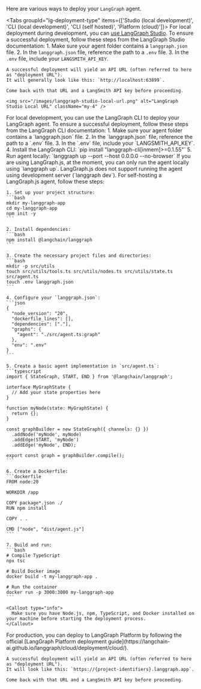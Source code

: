 Here are various ways to deploy your `LangGraph` agent.

<Tabs groupId="lg-deployment-type" items={['Studio (local development)', 'CLI (local development)', 'CLI (self hosted)', 'Platform (cloud)']}>
  <Tab value="Studio (local development)">
    For local deployment during development, you can [use LangGraph Studio](https://langchain-ai.github.io/langgraph/cloud/how-tos/test_local_deployment/).
    <Callout type="info">
      To ensure a successful deployment, follow these steps from the LangGraph Studio documentation:
      1. Make sure your agent folder contains a `langgraph.json` file.
      2. In the `langgraph.json` file, reference the path to a `.env` file.
      3. In the `.env` file, include your `LANGSMITH_API_KEY`.
    </Callout>

    A successful deployment will yield an API URL (often referred to here as "deployment URL").
    It will generally look like this: `http://localhost:63899`.

    Come back with that URL and a LangSmith API key before proceeding.

    <img src="/images/langgraph-studio-local-url.png" alt="LangGraph Studio Local URL" className="my-4" />

  </Tab>

  <Tab value="CLI (local development)">
    For local development, you can use the LangGraph CLI to deploy your LangGraph agent.
    To ensure a successful deployment, follow these steps from the LangGraph CLI documentation:
      1. Make sure your agent folder contains a `langgraph.json` file.
      2. In the `langgraph.json` file, reference the path to a `.env` file.
      3. In the `.env` file, include your `LANGSMITH_API_KEY`.
      4. Install the LangGraph CLI: `pip install "langgraph-cli[inmem]>=0.1.55"`
      5. Run agent locally: `langgraph up --port <port> --host 0.0.0.0 --no-browser`
    <Callout type="warn">
      If you are using LangGraph.js, at the moment, you can only run the agent locally using `langgraph up`. LangGraph.js does not support running the agent using development server (`langgraph dev`).
    </Callout>
  </Tab>

  <Tab value="CLI (self hosted)">
    For self-hosting a LangGraph.js agent, follow these steps:

    1. Set up your project structure:
    ```bash
    mkdir my-langgraph-app
    cd my-langgraph-app
    npm init -y
    ```

    2. Install dependencies:
    ```bash
    npm install @langchain/langgraph
    ```

    3. Create the necessary project files and directories:
    ```bash
    mkdir -p src/utils
    touch src/utils/tools.ts src/utils/nodes.ts src/utils/state.ts src/agent.ts
    touch .env langgraph.json
    ```

    4. Configure your `langgraph.json`:
    ```json
    {
      "node_version": "20",
      "dockerfile_lines": [],
      "dependencies": ["."],
      "graphs": {
        "agent": "./src/agent.ts:graph"
      },
      "env": ".env"
    }
    ```

    5. Create a basic agent implementation in `src/agent.ts`:
    ```typescript
    import { StateGraph, START, END } from '@langchain/langgraph';

    interface MyGraphState {
      // Add your state properties here
    }

    function myNode(state: MyGraphState) {
      return {};
    }

    const graphBuilder = new StateGraph({ channels: {} })
      .addNode('myNode', myNode)
      .addEdge(START, 'myNode')
      .addEdge('myNode', END);

    export const graph = graphBuilder.compile();
    ```

    6. Create a Dockerfile:
    ```dockerfile
    FROM node:20

    WORKDIR /app

    COPY package*.json ./
    RUN npm install

    COPY . .

    CMD ["node", "dist/agent.js"]
    ```

    7. Build and run:
    ```bash
    # Compile TypeScript
    npx tsc

    # Build Docker image
    docker build -t my-langgraph-app .

    # Run the container
    docker run -p 3000:3000 my-langgraph-app
    ```

    <Callout type="info">
      Make sure you have Node.js, npm, TypeScript, and Docker installed on your machine before starting the deployment process.
    </Callout>

  </Tab>

  <Tab value="Platform (cloud)">
    For production, you can deploy to LangGraph Platform by following the official [LangGraph Platform deployment guide](https://langchain-ai.github.io/langgraph/cloud/deployment/cloud/).

    A successful deployment will yield an API URL (often referred to here as "deployment URL").
    It will look like this: `https://{project-identifiers}.langgraph.app`.

    Come back with that URL and a LangSmith API key before proceeding.

  </Tab>
</Tabs>
